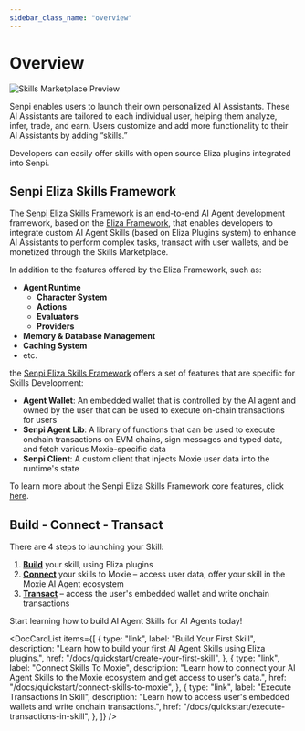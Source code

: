 ```yaml
---
sidebar_class_name: "overview"
---
```



# Overview

![Skills Marketplace Preview](/img/skills-marketplace.png)

Senpi enables users to launch their own personalized AI Assistants. These AI Assistants are tailored to each individual user, helping them analyze, infer, trade, and earn. Users customize and add more functionality to their AI Assistants by adding “skills.”

Developers can easily offer skills with open source Eliza plugins integrated into Senpi.

## Senpi Eliza Skills Framework

The [Senpi Eliza Skills Framework](https://github.com/moxie-protocol/moxie-agent-skills) is an end-to-end AI Agent development framework, based on the [Eliza Framework](https://github.com/elizaOS/eliza), that enables developers to integrate custom AI Agent Skills (based on Eliza Plugins system) to enhance AI Assistants to perform complex tasks, transact with user wallets, and be monetized through the Skills Marketplace.

In addition to the features offered by the Eliza Framework, such as:

- **Agent Runtime**
  - **Character System**
  - **Actions**
  - **Evaluators**
  - **Providers**
- **Memory & Database Management**
- **Caching System**
- etc.

the [Senpi Eliza Skills Framework](https://github.com/moxie-protocol/moxie-agent-skills) offers a set of features that are specific for Skills Development:

- **Agent Wallet**: An embedded wallet that is controlled by the AI agent and owned by the user that can be used to execute on-chain transactions for users
- **Senpi Agent Lib**: A library of functions that can be used to execute onchain transactions on EVM chains, sign messages and typed data, and fetch various Moxie-specific data
- **Senpi Client**: A custom client that injects Moxie user data into the runtime's state

To learn more about the Senpi Eliza Skills Framework core features, click [here](./03-core-features/index.mdx).

## Build - Connect - Transact

There are 4 steps to launching your Skill:

1. [**Build**](./02-quickstart/01-create-your-first-skill.mdx) your skill, using Eliza plugins
2. [**Connect**](./02-quickstart/02-connect-skills-to-moxie.mdx) your skills to Moxie – access user data, offer your skill in the Moxie AI Agent ecosystem
3. [**Transact**](./02-quickstart/03-execute-transactions-in-skill.mdx) – access the user's embedded wallet and write onchain transactions

Start learning how to build AI Agent Skills for AI Agents today!

<DocCardList
  items={[
    {
      type: "link",
      label: "Build Your First Skill",
      description:
        "Learn how to build your first AI Agent Skills using Eliza plugins.",
      href: "/docs/quickstart/create-your-first-skill",
    },
    {
      type: "link",
      label: "Connect Skills To Moxie",
      description:
        "Learn how to connect your AI Agent Skills to the Moxie ecosystem and get access to user's data.",
      href: "/docs/quickstart/connect-skills-to-moxie",
    },
    {
      type: "link",
      label: "Execute Transactions In Skill",
      description:
        "Learn how to access user's embedded wallets and write onchain transactions.",
      href: "/docs/quickstart/execute-transactions-in-skill",
    },
  ]}
/>
